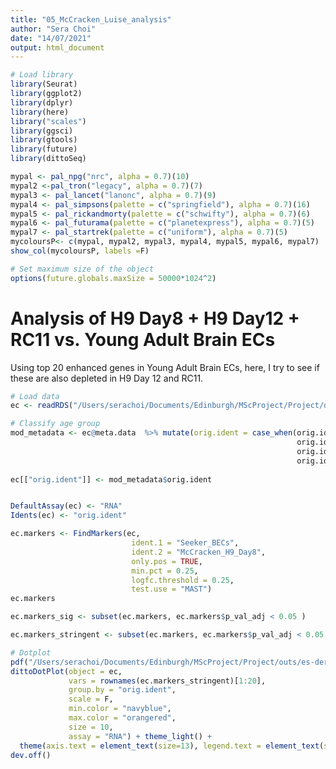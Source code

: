 ```yaml
---
title: "05_McCracken_Luise_analysis"
author: "Sera Choi"
date: "14/07/2021"
output: html_document
---
```


```r
# Load library
library(Seurat)
library(ggplot2)
library(dplyr)
library(here)
library("scales")
library(ggsci)
library(gtools)
library(future)
library(dittoSeq)

mypal <- pal_npg("nrc", alpha = 0.7)(10)
mypal2 <-pal_tron("legacy", alpha = 0.7)(7)
mypal3 <- pal_lancet("lanonc", alpha = 0.7)(9)
mypal4 <- pal_simpsons(palette = c("springfield"), alpha = 0.7)(16)
mypal5 <- pal_rickandmorty(palette = c("schwifty"), alpha = 0.7)(6)
mypal6 <- pal_futurama(palette = c("planetexpress"), alpha = 0.7)(5)
mypal7 <- pal_startrek(palette = c("uniform"), alpha = 0.7)(5)
mycoloursP<- c(mypal, mypal2, mypal3, mypal4, mypal5, mypal6, mypal7)
show_col(mycoloursP, labels =F)

# Set maximum size of the object 
options(future.globals.maxSize = 50000*1024^2)
```


# Analysis of H9 Day8 + H9 Day12 + RC11 vs. Young Adult Brain ECs

Using top 20 enhanced genes in Young Adult Brain ECs, here, I try to see if these are also depleted in H9 Day 12 and RC11.

```r
# Load data
ec <- readRDS("/Users/serachoi/Documents/Edinburgh/MScProject/Project/data/processed/McCracken_Luise_integrated.RDS")

# Classify age group
mod_metadata <- ec@meta.data  %>% mutate(orig.ident = case_when(orig.ident == "McCracken_H9_Day8" ~ "McCracken_H9_Day8",
                                                                orig.ident == "McCracken_H9_Day12" ~ "McCracken_H9_Day12",
                                                                orig.ident == "McCracken_RC11_Day8" ~ "McCracken_RC11_Day8",
                                                                orig.ident == "Luise_young" ~ "Seeker_BECs"))
                                    
ec[["orig.ident"]] <- mod_metadata$orig.ident


DefaultAssay(ec) <- "RNA"
Idents(ec) <- "orig.ident"

ec.markers <- FindMarkers(ec,
                           ident.1 = "Seeker_BECs",
                           ident.2 = "McCracken_H9_Day8",
                           only.pos = TRUE, 
                           min.pct = 0.25, 
                           logfc.threshold = 0.25,
                           test.use = "MAST")
ec.markers

ec.markers_sig <- subset(ec.markers, ec.markers$p_val_adj < 0.05 )

ec.markers_stringent <- subset(ec.markers, ec.markers$p_val_adj < 0.05 & ec.markers$pct.1 > 0.25 & ec.markers$pct.2 < 0.25)

# Dotplot
pdf("/Users/serachoi/Documents/Edinburgh/MScProject/Project/outs/es-derived/dotplot2.pdf", width = 12, height = 5)
dittoDotPlot(object = ec, 
             vars = rownames(ec.markers_stringent)[1:20], 
             group.by = "orig.ident", 
             scale = F,
             min.color = "navyblue",
             max.color = "orangered",
             size = 10,
             assay = "RNA") + theme_light() +
  theme(axis.text = element_text(size=13), legend.text = element_text(size = 12), axis.text.x = element_text(angle = 45, vjust = 1, hjust=1)) 
dev.off()
```










